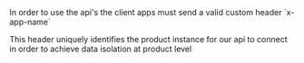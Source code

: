 <Tip>
In order to use the api's the client apps must send a valid custom header `x-app-name`

This header uniquely identifies the product instance for our api to connect in order to achieve data isolation at product level
</Tip>